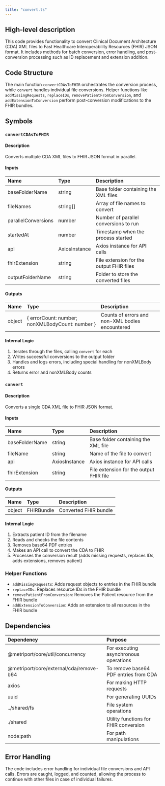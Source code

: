 ```yaml
---
title: "convert.ts"
---
```


## High-level description
This code provides functionality to convert Clinical Document Architecture (CDA) XML files to Fast Healthcare Interoperability Resources (FHIR) JSON format. It includes methods for batch conversion, error handling, and post-conversion processing such as ID replacement and extension addition.

## Code Structure
The main function `convertCDAsToFHIR` orchestrates the conversion process, while `convert` handles individual file conversions. Helper functions like `addMissingRequests`, `replaceIDs`, `removePatientFromConversion`, and `addExtensionToConversion` perform post-conversion modifications to the FHIR bundles.

## Symbols

### `convertCDAsToFHIR`
#### Description
Converts multiple CDA XML files to FHIR JSON format in parallel.

#### Inputs
| Name | Type | Description |
|:-----|:-----|:------------|
| baseFolderName | string | Base folder containing the XML files |
| fileNames | string[] | Array of file names to convert |
| parallelConversions | number | Number of parallel conversions to run |
| startedAt | number | Timestamp when the process started |
| api | AxiosInstance | Axios instance for API calls |
| fhirExtension | string | File extension for the output FHIR files |
| outputFolderName | string | Folder to store the converted files |

#### Outputs
| Name | Type | Description |
|:-----|:-----|:------------|
| object | \{ errorCount: number; nonXMLBodyCount: number \} | Counts of errors and non-XML bodies encountered |

#### Internal Logic
1. Iterates through the files, calling `convert` for each
2. Writes successful conversions to the output folder
3. Handles and logs errors, including special handling for nonXMLBody errors
4. Returns error and nonXMLBody counts

### `convert`
#### Description
Converts a single CDA XML file to FHIR JSON format.

#### Inputs
| Name | Type | Description |
|:-----|:-----|:------------|
| baseFolderName | string | Base folder containing the XML file |
| fileName | string | Name of the file to convert |
| api | AxiosInstance | Axios instance for API calls |
| fhirExtension | string | File extension for the output FHIR file |

#### Outputs
| Name | Type | Description |
|:-----|:-----|:------------|
| object | FHIRBundle | Converted FHIR bundle |

#### Internal Logic
1. Extracts patient ID from the filename
2. Reads and checks the file contents
3. Removes base64 PDF entries
4. Makes an API call to convert the CDA to FHIR
5. Processes the conversion result (adds missing requests, replaces IDs, adds extensions, removes patient)

### Helper Functions
- `addMissingRequests`: Adds request objects to entries in the FHIR bundle
- `replaceIDs`: Replaces resource IDs in the FHIR bundle
- `removePatientFromConversion`: Removes the Patient resource from the FHIR bundle
- `addExtensionToConversion`: Adds an extension to all resources in the FHIR bundle

## Dependencies
| Dependency | Purpose |
|:-----------|:--------|
| @metriport/core/util/concurrency | For executing asynchronous operations |
| @metriport/core/external/cda/remove-b64 | To remove base64 PDF entries from CDA |
| axios | For making HTTP requests |
| uuid | For generating UUIDs |
| ../shared/fs | File system operations |
| ./shared | Utility functions for FHIR conversion |
| node:path | For path manipulations |

## Error Handling
The code includes error handling for individual file conversions and API calls. Errors are caught, logged, and counted, allowing the process to continue with other files in case of individual failures.
